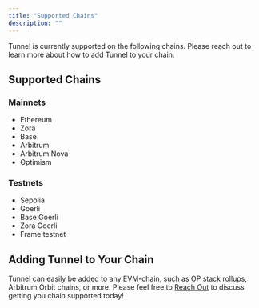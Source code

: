 ```yaml
---
title: "Supported Chains"
description: ""
---
```


Tunnel is currently supported on the following chains. Please reach out to learn more about how to add Tunnel to your chain.

## Supported Chains

### Mainnets
- Ethereum
- Zora
- Base
- Arbitrum
- Arbitrum Nova
- Optimism

### Testnets
- Sepolia
- Goerli
- Base Goerli
- Zora Goerli
- Frame testnet

## Adding Tunnel to Your Chain

Tunnel can easily be added to any EVM-chain, such as OP stack rollups, Arbitrum Orbit chains, or more. Please feel free to [Reach Out](mailto:support@reservoir.tools) to discuss getting you chain supported today!
